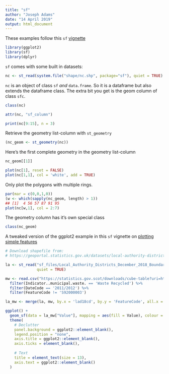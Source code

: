 ```yaml
---
title: "sf"
author: "Joseph Adams"
date: "14 April 2019"
output: html_document
---
```


These examples follow this `sf` [vignette](https://r-spatial.github.io/sf/articles/sf1.html)

```r
library(ggplot2)
library(sf)
library(dplyr)
```

`sf` comes with some built in datasets:

```r
nc <- st_read(system.file("shape/nc.shp", package="sf"), quiet = TRUE)
```

`nc` is an object of class `sf` *and* `data.frame`. So it is a dataframe but also extends the dataframe class. The extra bit you get is the geom column of class `sfc`.

```r
class(nc)
```

```r
attr(nc, "sf_column")
```

```r
print(nc[9:15], n = 3)
```

Retrieve the geometry list-column with `st_geometry`

```r
(nc_geom <- st_geometry(nc))
```

Here's the first complete geometry in the geometry list-column

```r
nc_geom[[1]]
```

```r
plot(nc[1], reset = FALSE)
plot(nc[1,1], col = 'white', add = TRUE)
```

Only plot the polygons with multiple rings.
```r
par(mar = c(0,0,1,0))
(w <- which(sapply(nc_geom, length) > 1))
## [1]  4 56 57 87 91 95
plot(nc[w,1], col = 2:7)
```

The geometry column has it's own special class

```r
class(nc_geom)
```

A tweaked version of the ggplot2 example in this `sf` vignette on [plotting simple features](https://r-spatial.github.io/sf/articles/sf5.html#ggplot2)

```r
# Download shapefile from:
# https://geoportal.statistics.gov.uk/datasets/local-authority-districts-december-2018-boundaries-uk-bgc

la <- st_read("sf_files/Local_Authority_Districts_December_2018_Boundaries_UK_BGC.shp",
              quiet = TRUE)

mw <- read.csv("https://statistics.gov.scot/downloads/cube-table?uri=http%3A%2F%2Fstatistics.gov.scot%2Fdata%2Fmunicipal-waste") %>%
  filter(Indicator..municipal.waste. == 'Waste Recycled') %>%
  filter(DateCode == '2011/2012') %>%
  filter(FeatureCode != 'S92000003')

la_mw <- merge(la, mw, by.x = 'lad18cd', by.y = 'FeatureCode', all.x = FALSE)
```

```r
ggplot() +
  geom_sf(data = la_mw["Value"], mapping = aes(fill = Value), colour = "white") +
  theme(
    # Declutter
    panel.background = ggplot2::element_blank(),
    legend.position = "none",
    axis.title = ggplot2::element_blank(),
    axis.ticks = element_blank(),
    
    # Text
    title = element_text(size = 13),
    axis.text = ggplot2::element_blank()
  )
```